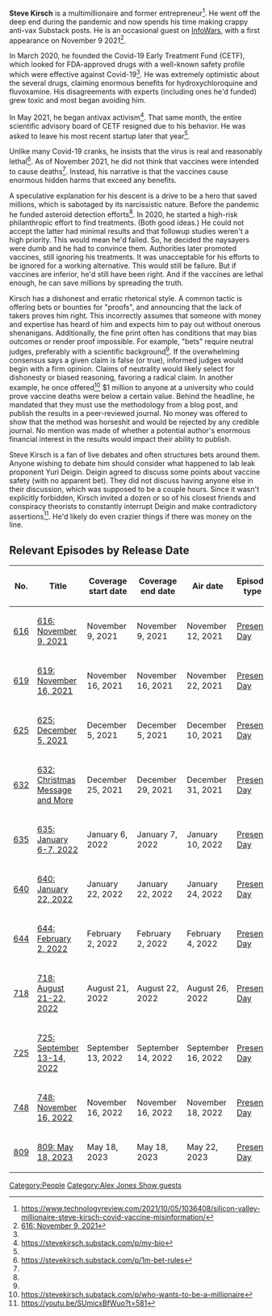 '''Steve Kirsch''' is a multimillionaire and former entrepreneur<ref name=":0">https://www.technologyreview.com/2021/10/05/1036408/silicon-valley-millionaire-steve-kirsch-covid-vaccine-misinformation/</ref>. He went off the deep end during the pandemic and now spends his time making crappy anti-vax Substack posts. He is an occasional guest on [[InfoWars]], with a first appearance on November 9 2021<ref name=":1">[[616: November 9, 2021]]</ref>.

In March 2020, he founded the Covid-19 Early Treatment Fund (CETF), which looked for FDA-approved drugs with a well-known safety profile which were effective against Covid-19<ref name=":0" />. He was extremely optimistic about the several drugs, claiming enormous benefits for hydroxychloroquine and fluvoxamine. His disagreements with experts (including ones he'd funded) grew toxic and most began avoiding him.

In May 2021, he began antivax activism<ref>https://stevekirsch.substack.com/p/my-bio</ref>. That same month, the entire scientific advisory board of CETF resigned due to his behavior. He was asked to leave his most recent startup later that year<ref name=":0" />.

Unlike many Covid-19 cranks, he insists that the virus is real and reasonably lethal<ref name=":2">https://stevekirsch.substack.com/p/1m-bet-rules</ref>. As of November 2021, he did not think that vaccines were intended to cause deaths<ref name=":1" />. Instead, his narrative is that the vaccines cause enormous hidden harms that exceed any benefits.

A speculative explanation for his descent is a drive to be a hero that saved millions, which is sabotaged by its narcissistic nature. Before the pandemic he funded asteroid detection efforts<ref name=":0" />. In 2020, he started a high-risk philanthropic effort to find treatments. (Both good ideas.) He could not accept the latter had minimal results and that followup studies weren't a high priority. This would mean he'd failed. So, he decided the naysayers were dumb and he had to convince them. Authorities later promoted vaccines, still ignoring his treatments. It was unacceptable for his efforts to be ignored for a working alternative. This would still be failure. But if vaccines are inferior, he'd still have been right. And if the vaccines are lethal enough, he can save millions by spreading the truth.

Kirsch has a dishonest and erratic rhetorical style. A common tactic is offering bets or bounties for "proofs", and announcing that the lack of takers proves him right. This incorrectly assumes that someone with money and expertise has heard of him and expects him to pay out without onerous shenanigans. Additionally, the fine print often has conditions that may bias outcomes or render proof impossible. For example, "bets" require neutral judges, preferably with a scientific background<ref name=":2" />. If the overwhelming consensus says a given claim is false (or true), informed judges would begin with a firm opinion. Claims of neutrality would likely select for dishonesty or biased reasoning, favoring a radical claim. In another example, he once offered<ref>https://stevekirsch.substack.com/p/who-wants-to-be-a-millionaire

</ref> $1 million to anyone at a university who could prove vaccine deaths were below a certain value. Behind the headline, he mandated that they must use the methodology from a blog post, and publish the results in a peer-reviewed journal. No money was offered to show that the method was horseshit and would be rejected by any credible journal. No mention was made of whether a potential author's enormous financial interest in the results would impact their ability to publish.

Steve Kirsch is a fan of live debates and often structures bets around them. Anyone wishing to debate him should consider what happened to lab leak proponent Yuri Deigin. Deigin agreed to discuss some points about vaccine safety (with no apparent bet). They did not discuss having anyone else in their discussion, which was supposed to be a couple hours. Since it wasn't explicitly forbidden, Kirsch invited a dozen or so of his closest friends and conspiracy theorists to constantly interrupt Deigin and make contradictory assertions<ref>https://youtu.be/SUmicxBfWuo?t=581</ref>. He'd likely do even crazier things if there was money on the line.

==Relevant Episodes by Release Date==
{| class="fandom-table"
!No.
!Title
!Coverage
start date
!Coverage
end date
!Air date
!Episode type
|-
|[[616: November 9, 2021|616]]
|[[616: November 9, 2021]]
|November 9, 2021
|November 9, 2021
|November 12, 2021
|[[:Category:Present Day|Present Day]]
|-
|[[619: November 16, 2021|619]]
|[[619: November 16, 2021]]
|November 16, 2021
|November 16, 2021
|November 22, 2021
|[[:Category:Present Day|Present Day]]
|-
|[[625: December 5, 2021|625]]
|[[625: December 5, 2021]]
|December 5, 2021
|December 5, 2021
|December 10, 2021
|[[:Category:Present Day|Present Day]]
|-
|[[632: Christmas Message and More|632]]
|[[632: Christmas Message and More]]
|December 25, 2021
|December 29, 2021
|December 31, 2021
|[[:Category:Present Day|Present Day]]
|-
|[[635: January 6-7, 2022|635]]
|[[635: January 6-7, 2022]]
|January 6, 2022
|January 7, 2022
|January 10, 2022
|[[:Category:Present Day|Present Day]]
|-
|[[640: January 22, 2022|640]]
|[[640: January 22, 2022]]
|January 22, 2022
|January 22, 2022
|January 24, 2022
|[[:Category:Present Day|Present Day]]
|-
|[[644: February 2, 2022|644]]
|[[644: February 2, 2022]]
|February 2, 2022
|February 2, 2022
|February 4, 2022
|[[:Category:Present Day|Present Day]]
|-
|[[718: August 21-22, 2022|718]]
|[[718: August 21-22, 2022]]
|August 21, 2022
|August 22, 2022
|August 26, 2022
|[[:Category:Present Day|Present Day]]
|-
|[[725: September 13-14, 2022|725]]
|[[725: September 13-14, 2022]]
|September 13, 2022
|September 14, 2022
|September 16, 2022
|[[:Category:Present Day|Present Day]]
|-
|[[748: November 16, 2022|748]]
|[[748: November 16, 2022]]
|November 16, 2022
|November 16, 2022
|November 18, 2022
|[[:Category:Present Day|Present Day]]
|-
|[[809: May 18, 2023|809]]
|[[809: May 18, 2023]]
|May 18, 2023
|May 18, 2023
|May 22, 2023
|[[:Category:Present Day|Present Day]]
|}

[[Category:People]]
[[Category:Alex Jones Show guests]]
